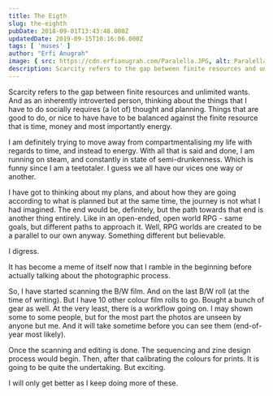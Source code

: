 ```yaml
---
title: The Eigth
slug: the-eighth
pubDate: 2018-09-01T13:43:48.000Z
updatedDate: 2019-09-15T10:16:06.000Z
tags: [ 'muses' ]
author: "Erfi Anugrah"
image: { src: https://cdn.erfianugrah.com/Paralella.JPG, alt: Paralella 1, positionx: 55%, positiony: 60% }
description: Scarcity refers to the gap between finite resources and unlimited wants. And as an inherently introverted person, thinking about the things that I have to do socially requires (a lot of) thought and planning. Things that are good to do, or nice to have have to be balanced against the finite resource that is time, money and most importantly energy.
---
```


Scarcity refers to the gap between finite resources and unlimited wants. And as an inherently introverted person, thinking about the things that I have to do socially requires (a lot of) thought and planning. Things that are good to do, or nice to have have to be balanced against the finite resource that is time, money and most importantly energy.

I am definitely trying to move away from compartmentalising my life with regards to time, and instead to energy. With all that is said and done, I am running on steam, and constantly in state of semi-drunkenness. Which is funny since I am a teetotaler. I guess we all have our vices one way or another.

I have got to thinking about my plans, and about how they are going according to what is planned but at the same time, the journey is not what I had imagined. The end would be, definitely, but the path towards that end is another thing entirely. Like in an open-ended, open world RPG - same goals, but different paths to approach it. Well, RPG worlds are created to be a parallel to our own anyway. Something different but believable.

I digress.

It has become a meme of itself now that I ramble in the beginning before actually talking about the photographic process.

So, I have started scanning the B/W film. And on the last B/W roll (at the time of writing). But I have 10 other colour film rolls to go. Bought a bunch of gear as well. At the very least, there is a workflow going on. I may shown some to some people, but for the most part the photos are unseen by anyone but me. And it will take sometime before you can see them (end-of-year most likely).

Once the scanning and editing is done. The sequencing and zine design process would begin. Then, after that calibrating the colours for prints. It is going to be quite the undertaking. But exciting.

I will only get better as I keep doing more of these.